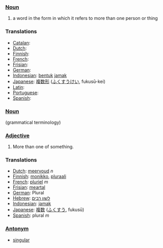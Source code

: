 ===[[Noun]]===
# a word in the form in which it refers to more than one person or thing

===Translations===
*[[Catalan]]: [[]] '' ''
*[[Dutch]]: [[]] '' ''
*[[Finnish]]: [[]]
*[[French]]: [[]] '' ''
*[[Frisian]]: [[]]
*[[German]]: [[]] '' ''
*[[Indonesian]]: [[bentuk]] [[jamak]]
*[[Japanese]]: [[複数形]] ([[ふくすうけい]], fukusū-kei)
*[[Latin]]: [[]]
*[[Portuguese]]: [[]]
*[[Spanish]]: [[]]

===[[Noun]]===
(grammatical terminology)

===[[Adjective]]===
# More than one of something.

===Translations===
*[[Dutch]]: [[meervoud]] ''n''
*[[Finnish]]: [[monikko]], [[pluraali]]
*[[French]]: [[pluriel]] ''m''
*[[Frisian]]: [[meartal]]
*[[German]]: Plural
*[[Hebrew]]: [[לשון רבים]]
*[[Indonesian]]: [[jamak]]
*[[Japanese]]: [[複数]] ([[ふくすう]], fukusū)
*[[Spanish]]: plural ''m''

===[[Antonym]]===
*[[singular]]